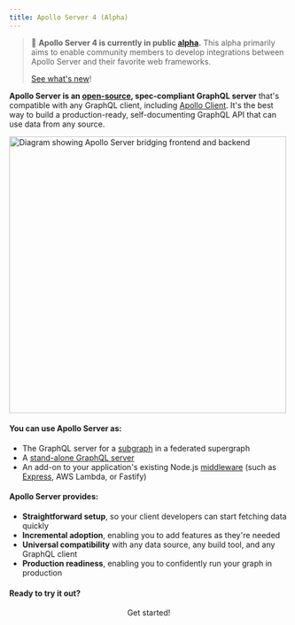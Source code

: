 ```yaml
---
title: Apollo Server 4 (Alpha)
---
```


> 📣 **Apollo Server 4 is currently in public [alpha](/resources/release-stages).** This alpha primarily aims to enable community members to develop integrations between Apollo Server and their favorite web frameworks.
>
> [See what's new](./migration/)!


**Apollo Server is an [open-source](https://github.com/apollographql/apollo-server), spec-compliant GraphQL server** that's compatible with any GraphQL client, including [Apollo Client](/react). It's the best way to build a production-ready, self-documenting GraphQL API that can use data from any source.

<img src="./images/frontend_backend_diagram.svg" width="500" alt="Diagram showing Apollo Server bridging frontend and backend" />

#### You can use Apollo Server as:

* The GraphQL server for a [subgraph](/federation/subgraphs) in a federated supergraph
* A [stand-alone GraphQL server](./api/standalone)
* An add-on to your application's existing Node.js [middleware](./integrations/integrations-index) (such as [Express](./api/express-middleware), AWS Lambda, or Fastify)

#### Apollo Server provides:

*  **Straightforward setup**, so your client developers can start fetching data quickly
*  **Incremental adoption**, enabling you to add features as they're needed
*  **Universal compatibility** with any data source, any build tool, and any GraphQL client
*  **Production readiness**, enabling you to confidently run your graph in production


#### Ready to try it out?

<div align="center">
  <ButtonLink href="./getting-started" size="lg">
    Get started!
  </ButtonLink>
</div>
